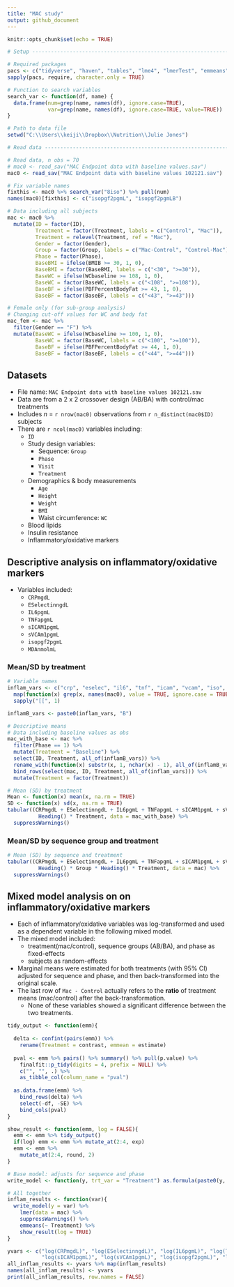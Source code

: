 ```yaml
---
title: "MAC study"
output: github_document
---
```


```r
knitr::opts_chunk$set(echo = TRUE)

# Setup -------------------------------------------------------------------

# Required packages
pacs <- c("tidyverse", "haven", "tables", "lme4", "lmerTest", "emmeans")
sapply(pacs, require, character.only = TRUE)

# Function to search variables
search_var <- function(df, name) {
  data.frame(num=grep(name, names(df), ignore.case=TRUE),
             var=grep(name, names(df), ignore.case=TRUE, value=TRUE))
}

# Path to data file
setwd("C:\\Users\\keiji\\Dropbox\\Nutrition\\Julie Jones")

# Read data ---------------------------------------------------------------

# Read data, n obs = 70
# mac0 <- read_sav("MAC Endpoint data with baseline values.sav")
mac0 <- read_sav("MAC Endpoint data with baseline values 102121.sav")

# Fix variable names
fixthis <- mac0 %>% search_var("8iso") %>% pull(num)
names(mac0)[fixthis] <- c("isopgf2pgmL", "isopgf2pgmLB")

# Data including all subjects
mac <- mac0 %>% 
  mutate(ID = factor(ID),
         Treatment = factor(Treatment, labels = c("Control", "Mac")),
         Treatment = relevel(Treatment, ref = "Mac"),
         Gender = factor(Gender),
         Group = factor(Group, labels = c("Mac-Control", "Control-Mac")),
         Phase = factor(Phase),
         BaseBMI = ifelse(BMIB >= 30, 1, 0),
         BaseBMI = factor(BaseBMI, labels = c("<30", ">=30")),
         BaseWC = ifelse(WCbaseline >= 108, 1, 0),
         BaseWC = factor(BaseWC, labels = c("<108", ">=108")),
         BaseBF = ifelse(PBFPercentBodyFat >= 43, 1, 0),
         BaseBF = factor(BaseBF, labels = c("<43", ">=43")))

# Female only (for sub-group analysis)
# Changing cut-off values for WC and body fat
mac_fem <- mac %>% 
  filter(Gender == "F") %>% 
  mutate(BaseWC = ifelse(WCbaseline >= 100, 1, 0),
         BaseWC = factor(BaseWC, labels = c("<100", ">=100")),
         BaseBF = ifelse(PBFPercentBodyFat >= 44, 1, 0),
         BaseBF = factor(BaseBF, labels = c("<44", ">=44")))

```

##  Datasets

* File name: `MAC Endpoint data with baseline values 102121.sav`
* Data are from a 2 x 2 crossover design (AB/BA) with control/mac treatments
* Includes *n* = `r nrow(mac0)` observations from `r n_distinct(mac0$ID)` subjects
* There are `r ncol(mac0)` variables including:
  * `ID`
  * Study design variables:
    * Sequence: `Group`
    * `Phase`  
    * `Visit`
    * `Treatment`
  * Demographics & body measurements
    * `Age`
    * `Height`
    * `Weight`
    * `BMI`
    * Waist circumference: `WC`
  * Blood lipids
  * Insulin resistance
  * Inflammatory/oxidative markers

## Descriptive analysis on inflammatory/oxidative markers

* Variables included:
  * `CRPmgdL`
  * `ESelectinngdL`
  * `IL6pgmL`
  * `TNFapgmL`
  * `sICAM1pgmL`
  * `sVCAm1pgmL`
  * `isopgf2pgmL`
  * `MDAnmolmL`

### Mean/SD by treatment

```r
# Variable names
inflam_vars <- c("crp", "eselec", "il6", "tnf", "icam", "vcam", "iso", "mda") %>% 
  map(function(x) grep(x, names(mac0), value = TRUE, ignore.case = TRUE)) %>% 
  sapply("[[", 1)

inflamB_vars <- paste0(inflam_vars, "B")

# Descriptive means
# Data including baseline values as obs
mac_with_base <- mac %>%
  filter(Phase == 1) %>% 
  mutate(Treatment = "Baseline") %>% 
  select(ID, Treatment, all_of(inflamB_vars)) %>% 
  rename_with(function(x) substr(x, 1, nchar(x) - 1), all_of(inflamB_vars)) %>% 
  bind_rows(select(mac, ID, Treatment, all_of(inflam_vars))) %>% 
  mutate(Treatment = factor(Treatment))

# Mean (SD) by treatment
Mean <- function(x) mean(x, na.rm = TRUE)
SD <- function(x) sd(x, na.rm = TRUE)
tabular((CRPmgdL + ESelectinngdL + IL6pgmL + TNFapgmL + sICAM1pgmL + sVCAm1pgmL + isopgf2pgmL + MDAnmolmL) * (Mean + SD) * Format(digits = 2)  ~  
          Heading() * Treatment, data = mac_with_base) %>% 
  suppressWarnings()
```

### Mean/SD by sequence group and treatment


```r
# Mean (SD) by sequence and treatment
tabular((CRPmgdL + ESelectinngdL + IL6pgmL + TNFapgmL + sICAM1pgmL + sVCAm1pgmL + isopgf2pgmL + MDAnmolmL) * (Mean + SD) * Format(digits = 2)  ~  
          Heading() * Group * Heading() * Treatment, data = mac) %>% 
  suppressWarnings()
```

## Mixed model analysis on on inflammatory/oxidative markers

* Each of inflammatory/oxidative variables was log-transformed and used as a dependent variable in the following mixed model.
* The mixed model included:
  * treatment(mac/control), sequence groups (AB/BA), and phase as fixed-effects
  * subjects as random-effects
* Marginal means were estimated for both treatments (with 95% CI) adjusted for sequence and phase, and then back-transformed into the original scale. 
* The last row of `Mac - Control` actually refers to the **ratio** of treatment means (mac/control) after the back-transformation.
  * None of these variables showed a significant difference between the two treatments.

```r
tidy_output <- function(emm){
  
  delta <- confint(pairs(emm)) %>% 
    rename(Treatment = contrast, emmean = estimate)
  
  pval <- emm %>% pairs() %>% summary() %>% pull(p.value) %>% 
    finalfit::p_tidy(digits = 4, prefix = NULL) %>% 
    c("", "", .) %>% 
    as_tibble_col(column_name = "pval")
  
  as.data.frame(emm) %>% 
    bind_rows(delta) %>% 
    select(-df, -SE) %>% 
    bind_cols(pval)
}

show_result <- function(emm, log = FALSE){
  emm <- emm %>% tidy_output()
  if(log) emm <- emm %>% mutate_at(2:4, exp)
  emm <- emm %>% 
    mutate_at(2:4, round, 2)
}

# Base model: adjusts for sequence and phase
write_model <- function(y, trt_var = "Treatment") as.formula(paste0(y, " ~ ", trt_var, "+ Group + Phase + (1|ID)"))
```

```r
# All together
inflam_results <- function(var){
  write_model(y = var) %>% 
    lmer(data = mac) %>% 
    suppressWarnings() %>% 
    emmeans(~ Treatment) %>% 
    show_result(log = TRUE)
}

yvars <- c("log(CRPmgdL)", "log(ESelectinngdL)", "log(IL6pgmL)", "log(TNFapgmL)", 
           "log(sICAM1pgmL)", "log(sVCAm1pgmL)", "log(isopgf2pgmL)", "log(MDAnmolmL)")
all_inflam_results <- yvars %>% map(inflam_results)
names(all_inflam_results) <- yvars
print(all_inflam_results, row.names = FALSE)
```